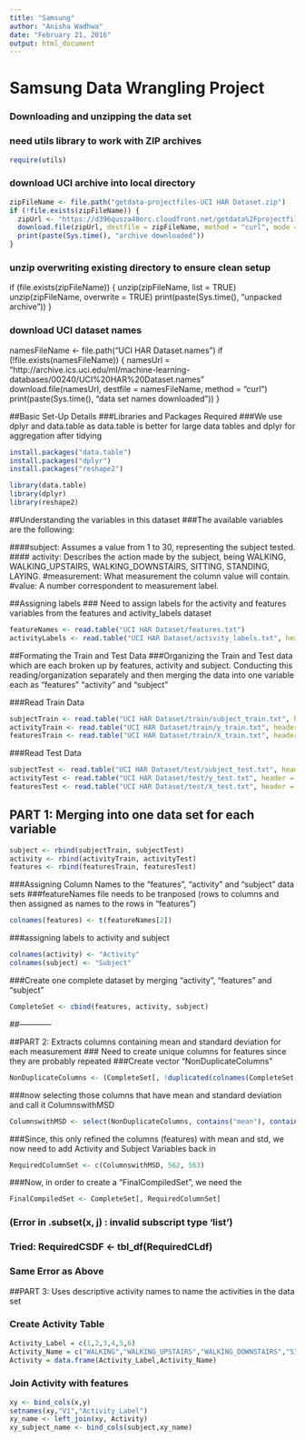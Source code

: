 ```yaml
---
title: "Samsung"
author: "Anisha Wadhwa"
date: "February 21, 2016"
output: html_document
---
```

# Samsung Data Wrangling Project 
### Downloading and unzipping the data set 
### need utils library to work with ZIP archives
```r
require(utils)
```


### download UCI archive into local directory
```r
zipFileName <- file.path("getdata-projectfiles-UCI HAR Dataset.zip")
if (!file.exists(zipFileName)) {
  zipUrl <- "https://d396qusza40orc.cloudfront.net/getdata%2Fprojectfiles%2FUCI%20HAR%20Dataset.zip"
  download.file(zipUrl, destfile = zipFileName, method = "curl", mode = "wb")
  print(paste(Sys.time(), "archive downloaded"))
}
```



### unzip overwriting existing directory to ensure clean setup
if (file.exists(zipFileName)) {
  unzip(zipFileName, list = TRUE)
  unzip(zipFileName, overwrite = TRUE)
  print(paste(Sys.time(), "unpacked archive"))
}

### download UCI dataset names#
namesFileName <- file.path("UCI HAR Dataset.names")
if (!file.exists(namesFileName)) {
  namesUrl = "http://archive.ics.uci.edu/ml/machine-learning-databases/00240/UCI%20HAR%20Dataset.names"
  download.file(namesUrl, destfile = namesFileName, method = "curl")
  print(paste(Sys.time(), "data set names downloaded"))
}

##Basic Set-Up Details
###Libraries and Packages Required
###We use dplyr and data.table as data.table is better for large data tables and dplyr for aggregation after tidying

```r
install.packages("data.table")
install.packages("dplyr")
install.packages("reshape2")

library(data.table)
library(dplyr)
library(reshape2)
```




##Understanding the variables in this dataset
###The available variables are the following:

####subject: Assumes a value from 1 to 30, representing the subject tested.
#### activity: Describes the action made by the subject, being WALKING, WALKING_UPSTAIRS, WALKING_DOWNSTAIRS, SITTING, STANDING, LAYING.
#measurement: What measurement the column value will contain.
#value: A number correspondent to measurement label.

##Assigning labels 
### Need to assign labels for the activity and features variables from the features and activity_labels dataset
```r
featureNames <- read.table("UCI HAR Dataset/features.txt")
activityLabels <- read.table("UCI HAR Dataset/activity_labels.txt", header = FALSE)
```


##Formating the Train and Test Data 
###Organizing the Train and Test data which are each broken up by features, activity and subject. Conducting this reading/organization separately and then merging the data into one variable each as "features" "activity" and "subject"

###Read Train Data 
```r

subjectTrain <- read.table("UCI HAR Dataset/train/subject_train.txt", header = FALSE)
activityTrain <- read.table("UCI HAR Dataset/train/y_train.txt", header = FALSE)
featuresTrain <- read.table("UCI HAR Dataset/train/X_train.txt", header = FALSE)

```


###Read Test Data 
```r
subjectTest <- read.table("UCI HAR Dataset/test/subject_test.txt", header = FALSE)
activityTest <- read.table("UCI HAR Dataset/test/y_test.txt", header = FALSE)
featuresTest <- read.table("UCI HAR Dataset/test/X_test.txt", header = FALSE)

```



## PART 1: Merging into one data set for each variable 
```r
subject <- rbind(subjectTrain, subjectTest)
activity <- rbind(activityTrain, activityTest)
features <- rbind(featuresTrain, featuresTest)
```



###Assigning Column Names to the "features", "activity" and "subject" data sets 
###featureNames file needs to be tranposed (rows to columns and then assigned as names to the rows in "features")

```r
colnames(features) <- t(featureNames[2])
```


###assigning labels to activity and subject
```r
colnames(activity) <- "Activity"
colnames(subject) <- "Subject"
```


###Create one complete dataset by merging "activity", "features" and "subject"
```r
CompleteSet <- cbind(features, activity, subject)
```

##------------

##PART 2: Extracts columns containing mean and standard deviation for each measurement
### Need to create unique columns for features since they are probably repeated 
###Create vector "NonDuplicateColumns" 
```r
NonDuplicateColumns <- (CompleteSet[, !duplicated(colnames(CompleteSet), fromLast = TRUE)])
```


###now selecting those columns that have mean and standard deviation and call it ColumnswithMSD
```r
ColumnswithMSD <- select(NonDuplicateColumns, contains("mean"), contains("std"))

```

###Since, this only refined the columns (features) with mean and std, we now need to add Activity and Subject Variables back in 
```r
RequiredColumnSet <- c(ColumnswithMSD, 562, 563)
```


###Now, in order to create a "FinalCompiledSet", we need the 
```r
FinalCompiledSet <- CompleteSet[, RequiredColumnSet]
```


### (Error in .subset(x, j) : invalid subscript type 'list')
### Tried: RequiredCSDF <- tbl_df(RequiredCLdf)
### Same Error as Above





##PART 3: Uses descriptive activity names to name the activities in the data set

### Create Activity Table
```r
Activity_Label = c(1,2,3,4,5,6)
Activity_Name = c("WALKING","WALKING_UPSTAIRS","WALKING_DOWNSTAIRS","SITTING","STANDING","LAYING")
Activity = data.frame(Activity_Label,Activity_Name)

```

### Join Activity with features 

```r

xy <- bind_cols(x,y)
setnames(xy,"V1","Activity_Label")
xy_name <- left_join(xy, Activity)
xy_subject_name <- bind_cols(subject,xy_name)

```



